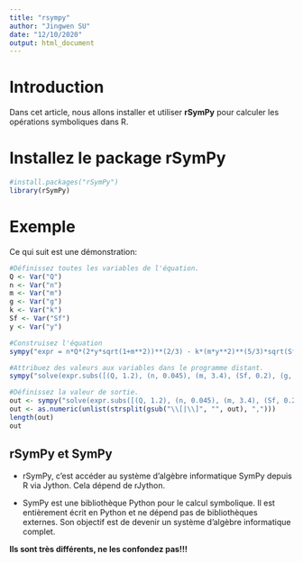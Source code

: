 ```yaml
---
title: "rsympy"
author: "Jingwen SU"
date: "12/10/2020"
output: html_document
---
```

# Introduction
Dans cet article, nous allons installer et utiliser **rSymPy** pour calculer les opérations symboliques dans R.


# Installez le package rSymPy
```r
#install.packages("rSymPy")
library(rSymPy)
```


# Exemple
Ce qui suit est une démonstration:
```r
#Définissez toutes les variables de l'équation.
Q <- Var("Q")
n <- Var("n")
m <- Var("m")
g <- Var("g")
k <- Var("k")
Sf <- Var("Sf")
y <- Var("y")

```

```r
#Construisez l'équation
sympy("expr = n*Q*(2*y*sqrt(1+m**2))**(2/3) - k*(m*y**2)**(5/3)*sqrt(Sf)")

```

```r
#Attribuez des valeurs aux variables dans le programme distant.
sympy("solve(expr.subs([(Q, 1.2), (n, 0.045), (m, 3.4), (Sf, 0.2), (g, 9.806), (k, 1)]), y)")

```

```r
#Définissez la valeur de sortie.
out <- sympy("solve(expr.subs([(Q, 1.2), (n, 0.045), (m, 3.4), (Sf, 0.2), (g, 9.806), (k, 1)]), y)")
out <- as.numeric(unlist(strsplit(gsub("\\[|\\]", "", out), ",")))
length(out)
out
```


## rSymPy et SymPy

* rSymPy, c'est accéder au système d'algèbre informatique SymPy depuis R via Jython. Cela dépend de rJython.

* SymPy est une bibliothèque Python pour le calcul symbolique. Il est entièrement écrit en Python et ne dépend pas de bibliothèques externes. Son objectif est de devenir un système d'algèbre informatique complet.

**Ils sont très différents, ne les confondez pas!!!**









